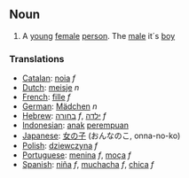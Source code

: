 ==Noun==
#A [[young]] [[female]] [[person]]. The [[male]] it´s [[boy]]

===Translations===
*[[Catalan]]: [[noia]] ''f''
*[[Dutch]]: [[meisje]] ''n''
*[[French]]: [[fille]] ''f''
*[[German]]: [[Mädchen]] ''n''
*[[Hebrew]]: [[בחורה]] ''f'', [[ילדה]] ''f''
*[[Indonesian]]: [[anak]] [[perempuan]]
*[[Japanese]]: [[女の子]] (おんなのこ, onna-no-ko)
*[[Polish]]: [[dziewczyna]] ''f''
*[[Portuguese]]: [[menina]] ''f'', [[moça]] ''f''
*[[Spanish]]: [[niña]] ''f'', [[muchacha]] ''f'', [[chica]] ''f''